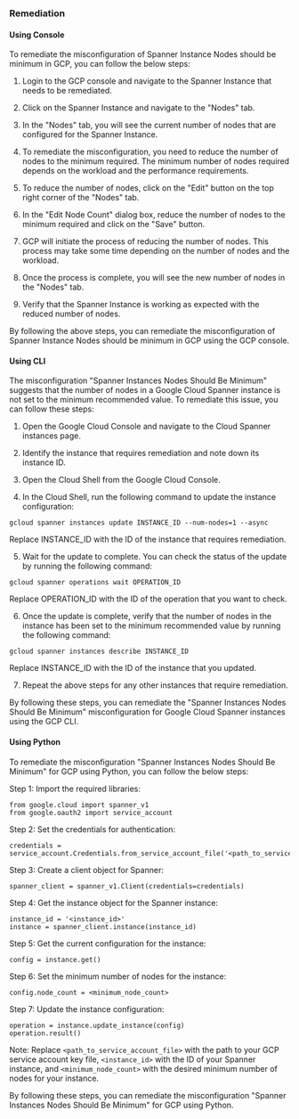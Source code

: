 ### Remediation

#### Using Console

To remediate the misconfiguration of Spanner Instance Nodes should be minimum in GCP, you can follow the below steps:

1. Login to the GCP console and navigate to the Spanner Instance that needs to be remediated.

2. Click on the Spanner Instance and navigate to the "Nodes" tab.

3. In the "Nodes" tab, you will see the current number of nodes that are configured for the Spanner Instance.

4. To remediate the misconfiguration, you need to reduce the number of nodes to the minimum required. The minimum number of nodes required depends on the workload and the performance requirements.

5. To reduce the number of nodes, click on the "Edit" button on the top right corner of the "Nodes" tab.

6. In the "Edit Node Count" dialog box, reduce the number of nodes to the minimum required and click on the "Save" button.

7. GCP will initiate the process of reducing the number of nodes. This process may take some time depending on the number of nodes and the workload.

8. Once the process is complete, you will see the new number of nodes in the "Nodes" tab.

9. Verify that the Spanner Instance is working as expected with the reduced number of nodes.

By following the above steps, you can remediate the misconfiguration of Spanner Instance Nodes should be minimum in GCP using the GCP console.

#### Using CLI

The misconfiguration "Spanner Instances Nodes Should Be Minimum" suggests that the number of nodes in a Google Cloud Spanner instance is not set to the minimum recommended value. To remediate this issue, you can follow these steps:

1. Open the Google Cloud Console and navigate to the Cloud Spanner instances page.

2. Identify the instance that requires remediation and note down its instance ID.

3. Open the Cloud Shell from the Google Cloud Console.

4. In the Cloud Shell, run the following command to update the instance configuration:

```
gcloud spanner instances update INSTANCE_ID --num-nodes=1 --async
```

Replace INSTANCE_ID with the ID of the instance that requires remediation.

5. Wait for the update to complete. You can check the status of the update by running the following command:

```
gcloud spanner operations wait OPERATION_ID
```

Replace OPERATION_ID with the ID of the operation that you want to check.

6. Once the update is complete, verify that the number of nodes in the instance has been set to the minimum recommended value by running the following command:

```
gcloud spanner instances describe INSTANCE_ID
```

Replace INSTANCE_ID with the ID of the instance that you updated.

7. Repeat the above steps for any other instances that require remediation.

By following these steps, you can remediate the "Spanner Instances Nodes Should Be Minimum" misconfiguration for Google Cloud Spanner instances using the GCP CLI.

#### Using Python

To remediate the misconfiguration "Spanner Instances Nodes Should Be Minimum" for GCP using Python, you can follow the below steps:

Step 1: Import the required libraries:

```
from google.cloud import spanner_v1
from google.oauth2 import service_account
```

Step 2: Set the credentials for authentication:

```
credentials = service_account.Credentials.from_service_account_file('<path_to_service_account_file>')
```

Step 3: Create a client object for Spanner:

```
spanner_client = spanner_v1.Client(credentials=credentials)
```

Step 4: Get the instance object for the Spanner instance:

```
instance_id = '<instance_id>'
instance = spanner_client.instance(instance_id)
```

Step 5: Get the current configuration for the instance:

```
config = instance.get()
```

Step 6: Set the minimum number of nodes for the instance:

```
config.node_count = <minimum_node_count>
```

Step 7: Update the instance configuration:

```
operation = instance.update_instance(config)
operation.result()
```

Note: Replace `<path_to_service_account_file>` with the path to your GCP service account key file, `<instance_id>` with the ID of your Spanner instance, and `<minimum_node_count>` with the desired minimum number of nodes for your instance.

By following these steps, you can remediate the misconfiguration "Spanner Instances Nodes Should Be Minimum" for GCP using Python.

